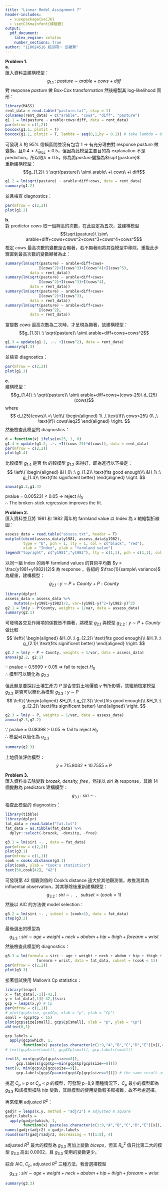---
title: "Linear Model Assignment 7"
header-includes:
  - \usepackage{xeCJK}
  - \setCJKmainfont{標楷體}
output: 
  pdf_document:
    latex_engine: xelatex
    number_sections: true
author: "110024516 統研碩一 邱繼賢"
---

**Problem 1.**  
**a.**  
匯入資料並建構模型：
$$g_{1.1}\ :\ pasture\ \sim\ arable\ +\ cows\ +\ diff$$
對 response *pasture* 做 Box-Cox transformation 然後繪製其 log-likelihood 圖形：

```{r message=FALSE, warning=FALSE}
library(MASS)
rent_data = read.table("pasture.txt", skip = 1)
colnames(rent_data) = c("arable", "cows", "diff", "pasture")
g1.1 = lm(pasture ~ arable+cows+diff, data = rent_data)
par(mfrow = c(1,2))
boxcox(g1.1, plotit = T)
boxcox(g1.1, plotit = T, lambda = seq(0,1,by = 0.1)) # take lambda = 0.5
```

可發現 $\lambda$ 的 95% 信賴區間並沒有包含 1 $\Rightarrow$ 有充分理由對 response *pasture* 做變換，且$0.4<\hat{\lambda}_{MLE}<0.5$，但因為此模型主要目的為 explanation 不是 prediction，所以取$\lambda=0.5$，即為將*pasture*變換為$\sqrt{pasture}$  
重新建構模型：
$$g_{1.2}\ :\ \sqrt{pasture}\ \sim\ arable\ +\ cows\ +\ diff$$

```{r message=FALSE, warning=FALSE}
g1.2 = lm(sqrt(pasture) ~ arable+diff+cows, data = rent_data)
summary(g1.2)
```

並且檢查 diagnostics：

```{r message=FALSE, warning=FALSE}
par(mfrow = c(2,2))
plot(g1.2)
```

**b.**  
對 predictor *cows* 取一個夠高的次數，在此設定為五次，並建構模型
$$\sqrt{pasture}\ \sim\ arable+diff+cows+cows^2+cows^3+cows^4+cows^5$$
檢定 *cows* 最高次數的變數是否顯著，若不顯著則將其從模型中移除，重複此步驟直到最高次數的變數顯著為止：

```{r}
summary(lm(sqrt(pasture) ~ arable+diff+cows+
               I(cows^2)+I(cows^3)+I(cows^4)+I(cows^5), 
           data = rent_data))
summary(lm(sqrt(pasture) ~ arable+diff+cows+
               I(cows^2)+I(cows^3)+I(cows^4), 
           data = rent_data))
summary(lm(sqrt(pasture) ~ arable+diff+cows+
               I(cows^2)+I(cows^3), 
           data = rent_data))
summary(lm(sqrt(pasture) ~ arable+diff+cows+
               I(cows^2), 
           data = rent_data))
```

當變數 *cows* 最高次數為二次時，才呈現為顯著，故建構模型：
$$g_{1.3}\ :\ \sqrt{pasture}\ \sim\ arable+diff+cows+cows^2$$


```{r}
g1.3 = update(g1.2, .~. +I(cows^2), data = rent_data)
summary(g1.3)
```

並檢查 diagnostics：

```{r}
par(mfrow = c(2,2))
plot(g1.3)
```

**c.**  
建構模型：
$$g_{1.4}\ :\ \sqrt{pasture}\ \sim\ arable+diff+cows+(cows-25)\ d_{25}(cows)$$
where
$$
d_{25}(cows)\ =\ 
\left\{
\begin{aligned}
1\ ,\ \text{if}\ cows>25\\
0\ ,\ \text{if}\ cows\leq25
\end{aligned}
\right.
$$
然後檢查此模型的 diagnostics：

```{r}
d = function(x) ifelse(x>25, 1, 0)
g1.4 = update(g1.2, .~. +I((cows-25)*d(cows)), data = rent_data)
par(mfrow = c(2,2))
plot(g1.4)
```

比較模型 $g_{1.4}$ 是否 fit 的較模型 $g_{1.2}$ 來得好，即為進行以下檢定：
$$
\left\{
\begin{aligned}
&H_0\ :\ g_{1.2}\ \text{fits good enough}\\
&H_1\ :\ g_{1.4}\ \text{fits significent better}
\end{aligned}
\right.
$$

```{r}
anova(g1.2,g1.4)
```

pvalue = 0.005231 < 0.05 $\Rightarrow$ reject $H_0$  
$\therefore$ The broken-stick regression improves the fit.


**Problem 2.**  
匯入資料並且將 1981 和 1982 兩年的 farmland value 以 Index 為 x 軸繪製折線圖：

```{r message=FALSE, warning=FALSE}
assess_data = read.table("assess.txt", header = T)
matplot(cbind(assess_data$y1981, assess_data$y1982), 
        type = "b", pch = 1, lty = 1, col = c("black", "red"), 
        xlab = "Index", ylab = "farmland value")
legend("topright", c("y1981","y1982"), lty = c(1,1), pch = c(1,1), col = c("black", "red"))
```

以同一組 Index 的兩年 farmland values 的算術平均數 $y = \frac{y1981+y1982}{2}$ 為 response ，各組的 $\frac{1}{sample\ variance}$ 為權重，建構模型：
$$g_{2.1}\ :\ y\ \sim\ P\ +\ County\ +\ P:County$$

```{r message=FALSE, warning=FALSE}
library(dplyr)
assess_data = assess_data %>% 
    mutate(y=(y1981+y1982)/2, var=(y1981-y)^2+(y1982-y)^2)
g2.1 = lm(y ~ P*County, weights = 1/var, data = assess_data)
summary(g2.1)
```

可發現各交互作用項的係數皆不顯著，將模型 $g_{2.1}$ 與模型 $g_{2.2}\ :\ y\ \sim\ P\ +\ County$ 做比較
$$
\left\{
\begin{aligned}
&H_0\ :\ g_{2.2}\ \text{fits good enough}\\
&H_1\ :\ g_{2.1}\ \text{fits significent better}
\end{aligned}
\right.
$$

```{r}
g2.2 = lm(y ~ P + County, weights = 1/var, data = assess_data)
anova(g2.2, g2.1)
```

$\because$ pvalue = 0.5999 > 0.05 $\Rightarrow$ fail to reject $H_0$  
$\therefore$ 模型可以簡化為 $g_{2.2}$

但此題是要探討土壤生產力 *P* 是否會對土地價值 *y* 有所影響，故繼續檢定模型 $g_{2.2}$ 是否可以簡化為模型 $g_{2.3}\ :\ y\ \sim\ P$
$$
\left\{
\begin{aligned}
&H_0\ :\ g_{2.3}\ \text{fits good enough}\\
&H_1\ :\ g_{2.2}\ \text{fits significent better}
\end{aligned}
\right.
$$

```{r}
g2.3 = lm(y ~ P, weights = 1/var, data = assess_data)
anova(g2.3,g2.2)
```

$\because$ pvalue = 0.08398 > 0.05 $\Rightarrow$ fail to reject $H_0$  
$\therefore$ 模型可以簡化為 $g_{2.3}$

```{r}
summary(g2.3)
```

土地價值評估模型：
$$\hat{y}\ =\ 715.8032\ +\ 10.7555\times P$$


\newpage
**Problem 3.**  
匯入資料並去除變數 *brozek, density, free*，然後以 *siri* 為 response，其餘 14 個變數為 predictors 建構模型：
$$g_{3.1}\ :\ siri\ \sim\ .$$
檢查此模型的 diagnostics：

```{r message=FALSE, warning=FALSE}
library(tibble)
library(dplyr)
fat_data = read.table("fat.txt")
fat_data = as.tibble(fat_data) %>% 
  dplyr::select(-brozek, -density, -free)

g3.1 = lm(siri ~. , data = fat_data)
par(mfrow = c(2,2))
plot(g3.1)
par(mfrow = c(1,1))
cook = cooks.distance(g3.1)
plot(cook, ylab = "Cook's statistics")
text(50,cook[42], "42")
```

可發現第 42 個觀測值的 Cook's distance 遠大於其他觀測值，故推測其為 influential observation，將其移除後重新建構模型：
$$g_{3.2}\ :\ siri\ \sim\ .\ \ \ ,\ \ \ subset = (cook<1)$$
然後以 AIC 的方法做 model selection：

```{r}
g3.2 = lm(siri ~. , subset = (cook<1), data = fat_data)
step(g3.2)
```

最後選出的模型為
$$g_{3.3}\ :\ siri\ \sim\ age+weight+neck+abdom+hip+thigh+forearm+wrist$$
然後檢查此模型的 diagnostics：

```{r}
g3.3 = lm(formula = siri ~ age + weight + neck + abdom + hip + thigh + 
              forearm + wrist, data = fat_data, subset = (cook < 1))
par(mfrow = c(2,2))
plot(g3.3)
```

接著嘗試使用 Mallow's Cp statistics：

```{r message=FALSE, warning=FALSE}
library(leaps)
x = fat_data[,-1][-42,]
y = fat_data[,1][-42,]$siri
gcp = leaps(x,y) # Cp
par(mfrow = c(1,1))
# plot(gcp$size, gcp$Cp, xlab = "p", ylab = "Cp")
small = (gcp$Cp < 15)
plot(gcp$size[small], gcp$Cp[small], xlab = "p", ylab = "Cp")
abline(0,1)

gcp.labels = 
  apply(gcp$which, 1, 
        function(x) paste(as.character(c(1:9,"A","B","C","D","E")[x]),collapse = ""))
# text(gcp$size[small], gcp$Cp[small], gcp.labels[small])

text(8, min(gcp$Cp[gcp$size==8]), 
     gcp.labels[gcp$Cp==min(gcp$Cp[gcp$size==8])])
text(9, min(gcp$Cp[gcp$size==9]), 
     gcp.labels[gcp$Cp==min(gcp$Cp[gcp$size==9])]) # the same result as AIC
```

挑選 $C_p\ \approx\ p$ or $C_p\ <\ p$ 的模型，可發現 p=8,9 兩種情況下，$C_p$ 最小的模型即為 $g_{3.3}$ 和該模型扣除 *hip* 變數，其餘模型的使用變數較多較複雜，故不考慮選擇。

再來使用 adjusted $R^2$：

```{r}
gadjr = leaps(x,y, method = "adjr2") # adjusted R square
gadjr.labels = 
  apply(gadjr$which, 1, 
        function(x) paste(as.character(c(1:9,"A","B","C","D","E")[x]), collapse = ""))
names(gadjr$adjr2) = gadjr.labels
round(sort(gadjr$adjr2, decreasing = T)[1:8], 4)
```

adjusted $R^2$ 最大的模型為 $g_{3.3}$ 再加上變數 *biceps*，但其 $R_a^2$ 值只比第二大的模型 $g_{3.3}$ 高出 0.0002，且 $g_{3.3}$ 使用的變數更少。

綜合 AIC, $C_p$, adjusted $R^2$ 三種方法，我會選擇模型
$$g_{3.3}\ :\ siri\ \sim\ age+weight+neck+abdom+hip+thigh+forearm+wrist$$

```{r}
summary(g3.3)
```


```{r}
```


```{r}
```


```{r}
```


```{r}
```


```{r}
```

